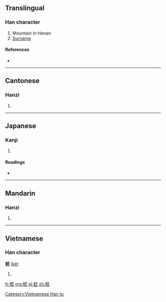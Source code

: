 ==Translingual==

===Han character===
{{Han char|rn=46|rad=山|as=09|sn=12|four=2397<sub>1</sub>|canj=竹木戈山山 (HDIUU)}}

# Mountain in Henan
# [[surname|Surname]]

====References====
* {{Han ref|kx=0316.100|dkj=08273|dj=0616.350|hdz=42606.020|uh=5D47|ud=23879|bh=B452|bd=46162}}

----

==Cantonese==

===Hanzi===
{{yue-hanzi|jyut=[[kai1]]|y=kai1}}

# {{defn|lang=yue|sort=山09}}

----

==Japanese==

===Kanji===
{{ja-kanji|grade=|rs=山09}}

# {{defn|lang=ja|sort=山09}}

====Readings====
* {{ja-readings|on=[[けい]] (kei), [[げい]] (gei)|kun=}}

----

==Mandarin==

===Hanzi===
{{cmn-hanzi|pin=[[jī]] ([[ji1]])|wg=chi<sup>1</sup>}}

# {{defn|lang=cmn|sort=山09}}

----

==Vietnamese==

===Han character===
'''嵇''' ([[kê]])

# {{defn|vi}}

[[Category:Vietnamese Han tu]]

[[fr:嵇]]
[[mg:嵇]]
[[pl:嵇]]
[[zh:嵇]]